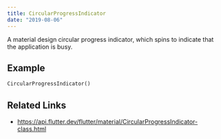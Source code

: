 ```yaml
---
title: CircularProgressIndicator
date: "2019-08-06"
---
```


A material design circular progress indicator, which spins to indicate that the application is busy.

## Example

```dart liveslice=CircularProgressIndicator
CircularProgressIndicator()
```

## Related Links
- https://api.flutter.dev/flutter/material/CircularProgressIndicator-class.html
